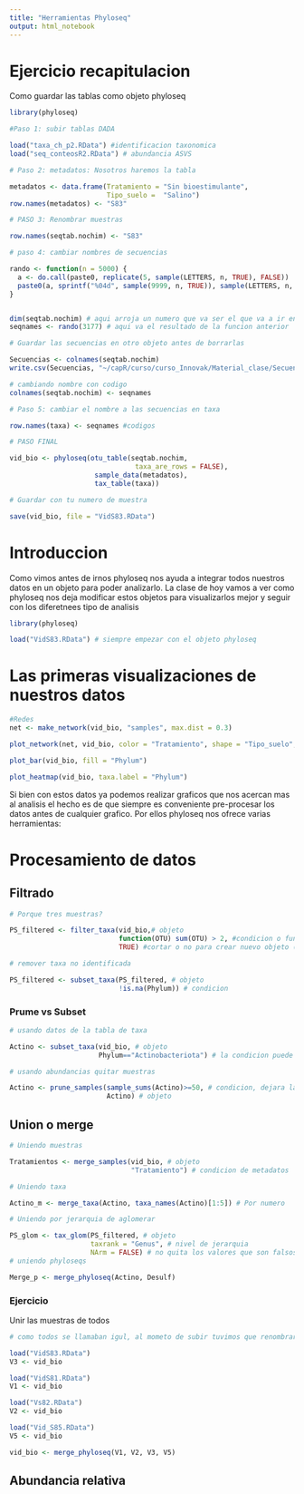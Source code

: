 ```yaml
---
title: "Herramientas Phyloseq"
output: html_notebook
---
```


# Ejercicio recapitulacion 

Como guardar las tablas como objeto phyloseq

```r

library(phyloseq)

#Paso 1: subir tablas DADA

load("taxa_ch_p2.RData") #identificacion taxonomica
load("seq_conteosR2.RData") # abundancia ASVS

# Paso 2: metadatos: Nosotros haremos la tabla

metadatos <- data.frame(Tratamiento = "Sin bioestimulante", 
                        Tipo_suelo =  "Salino")
row.names(metadatos) <- "S83"

# PASO 3: Renombrar muestras

row.names(seqtab.nochim) <- "S83"

# paso 4: cambiar nombres de secuencias

rando <- function(n = 5000) {
  a <- do.call(paste0, replicate(5, sample(LETTERS, n, TRUE), FALSE))
  paste0(a, sprintf("%04d", sample(9999, n, TRUE)), sample(LETTERS, n, TRUE))
}


dim(seqtab.nochim) # aqui arroja un numero que va ser el que va a ir en el codigo siguiente
seqnames <- rando(3177) # aqui va el resultado de la funcion anterior

# Guardar las secuencias en otro objeto antes de borrarlas

Secuencias <- colnames(seqtab.nochim)
write.csv(Secuencias, "~/capR/curso/curso_Innovak/Material_clase/Secuenciasv3.csv")

# cambiando nombre con codigo
colnames(seqtab.nochim) <- seqnames

# Paso 5: cambiar el nombre a las secuencias en taxa

row.names(taxa) <- seqnames #codigos

# PASO FINAL

vid_bio <- phyloseq(otu_table(seqtab.nochim,
                               taxa_are_rows = FALSE),
                     sample_data(metadatos),
                     tax_table(taxa))

# Guardar con tu numero de muestra 

save(vid_bio, file = "VidS83.RData")

```


# Introduccion 

Como vimos antes de irnos phyloseq nos ayuda a integrar todos nuestros datos en un objeto para poder analizarlo. La clase de hoy vamos a ver como phyloseq nos deja modificar estos objetos para visualizarlos mejor y seguir con los diferetnees tipo de analisis 

```r
library(phyloseq)

load("VidS83.RData") # siempre empezar con el objeto phyloseq

```

# Las primeras visualizaciones de nuestros datos

```r

#Redes
net <- make_network(vid_bio, "samples", max.dist = 0.3)

plot_network(net, vid_bio, color = "Tratamiento", shape = "Tipo_suelo", line_weight = 0.3, label=NULL)

plot_bar(vid_bio, fill = "Phylum")

plot_heatmap(vid_bio, taxa.label = "Phylum")

```
Si bien con estos datos ya podemos realizar graficos que nos acercan mas al analisis el hecho es de que siempre es conveniente pre-procesar los datos antes de cualquier grafico. Por ellos phyloseq nos ofrece varias herramientas:

# Procesamiento de datos

## Filtrado

```r
# Porque tres muestras?

PS_filtered <- filter_taxa(vid_bio,# objeto
                           function(OTU) sum(OTU) > 2, #condicion o funcion porque las muestras se hicieron por triplicado, por lo menos en 2 
                           TRUE) #cortar o no para crear nuevo objeto (siempre dejar en TRUE)

# remover taxa no identificada

PS_filtered <- subset_taxa(PS_filtered, # objeto
                           !is.na(Phylum)) # condicion 

```

### Prume vs Subset

```r

# usando datos de la tabla de taxa

Actino <- subset_taxa(vid_bio, # objeto
                      Phylum=="Actinobacteriota") # la condicion puede ser cualquier nivel de la jerarquia taxonomica 

# usando abundancias quitar muestras 

Actino <- prune_samples(sample_sums(Actino)>=50, # condicion, dejara las de mayor de 50 
                        Actino) # objeto


```

## Union o merge

```r
# Uniendo muestras

Tratamientos <- merge_samples(vid_bio, # objeto
                              "Tratamiento") # condicion de metadatos

# Uniendo taxa

Actino_m <- merge_taxa(Actino, taxa_names(Actino)[1:5]) # Por numero

# Uniendo por jerarquia de aglomerar

PS_glom <- tax_glom(PS_filtered, # objeto
                    taxrank = "Genus", # nivel de jerarquia 
                    NArm = FALSE) # no quita los valores que son falsos
# uniendo phyloseqs

Merge_p <- merge_phyloseq(Actino, Desulf)


```

### Ejercicio

Unir las muestras de todos

```r

# como todos se llamaban igul, al mometo de subir tuvimos que renombrarlas antes de subir la siguiente 

load("VidS83.RData")
V3 <- vid_bio

load("VidS81.RData")
V1 <- vid_bio

load("Vs82.RData")
V2 <- vid_bio

load("Vid_S85.RData")
V5 <- vid_bio

vid_bio <- merge_phyloseq(V1, V2, V3, V5)

```




## Abundancia relativa

